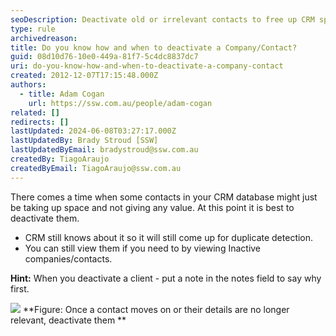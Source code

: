 ```yaml
---
seoDescription: Deactivate old or irrelevant contacts to free up CRM space and optimize your database for duplicate detection.
type: rule
archivedreason:
title: Do you know how and when to deactivate a Company/Contact?
guid: 08d10d76-10e0-449a-81f7-5c4dc8837dc7
uri: do-you-know-how-and-when-to-deactivate-a-company-contact
created: 2012-12-07T17:15:48.000Z
authors:
  - title: Adam Cogan
    url: https://ssw.com.au/people/adam-cogan
related: []
redirects: []
lastUpdated: 2024-06-08T03:27:17.000Z
lastUpdatedBy: Brady Stroud [SSW]
lastUpdatedByEmail: bradystroud@ssw.com.au
createdBy: TiagoAraujo
createdByEmail: TiagoAraujo@ssw.com.au
---
```


There comes a time when some contacts in your CRM database might just be taking up space and not giving any value. At this point it is best to deactivate them.
- CRM still knows about it so it will still come up for duplicate detection.
- You can still view them if you need to by viewing Inactive companies/contacts.

**Hint:** When you deactivate a client - put a note in the notes field to say why first.

![](/uploads/rules/do-you-know-how-and-when-to-deactivate-a-company-contact/CRM-DeactivateContact.jpg)
**Figure: Once a contact moves on or their details are no longer relevant, deactivate them
**
